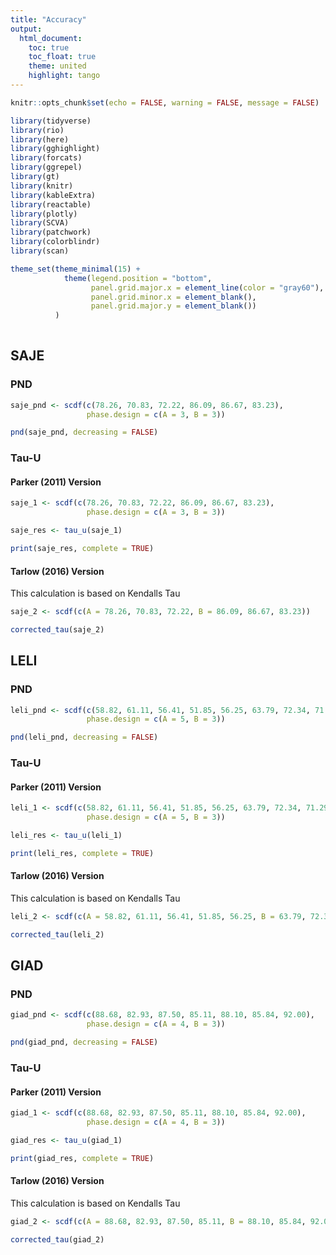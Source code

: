 ```yaml
---
title: "Accuracy"
output:
  html_document:
    toc: true
    toc_float: true
    theme: united
    highlight: tango
---
```


```r
knitr::opts_chunk$set(echo = FALSE, warning = FALSE, message = FALSE)
```

```r
library(tidyverse)
library(rio)
library(here)
library(gghighlight)
library(forcats)
library(ggrepel)
library(gt)
library(knitr)
library(kableExtra)
library(reactable)
library(plotly)
library(SCVA)
library(patchwork)
library(colorblindr)
library(scan)

theme_set(theme_minimal(15) +
            theme(legend.position = "bottom",
                  panel.grid.major.x = element_line(color = "gray60"),
                  panel.grid.minor.x = element_blank(),
                  panel.grid.major.y = element_blank())
          )
 
```


## SAJE 

### PND

```r
saje_pnd <- scdf(c(78.26, 70.83, 72.22, 86.09, 86.67, 83.23),
                 phase.design = c(A = 3, B = 3))
```

```r
pnd(saje_pnd, decreasing = FALSE)
```

### Tau-U

#### Parker (2011) Version

```r
saje_1 <- scdf(c(78.26, 70.83, 72.22, 86.09, 86.67, 83.23),
                 phase.design = c(A = 3, B = 3))

saje_res <- tau_u(saje_1)

print(saje_res, complete = TRUE)
```


#### Tarlow (2016) Version

This calculation is based on Kendalls Tau

```r
saje_2 <- scdf(c(A = 78.26, 70.83, 72.22, B = 86.09, 86.67, 83.23))

corrected_tau(saje_2)
```



## LELI

### PND

```r
leli_pnd <- scdf(c(58.82, 61.11, 56.41, 51.85, 56.25, 63.79, 72.34, 71.29),
                 phase.design = c(A = 5, B = 3))
```

```r
pnd(leli_pnd, decreasing = FALSE)
```

### Tau-U

#### Parker (2011) Version

```r
leli_1 <- scdf(c(58.82, 61.11, 56.41, 51.85, 56.25, 63.79, 72.34, 71.29),
                 phase.design = c(A = 5, B = 3))

leli_res <- tau_u(leli_1)

print(leli_res, complete = TRUE)
```


#### Tarlow (2016) Version

This calculation is based on Kendalls Tau

```r
leli_2 <- scdf(c(A = 58.82, 61.11, 56.41, 51.85, 56.25, B = 63.79, 72.34, 71.29))

corrected_tau(leli_2)
```




## GIAD

### PND

```r
giad_pnd <- scdf(c(88.68, 82.93, 87.50, 85.11, 88.10, 85.84, 92.00),
                 phase.design = c(A = 4, B = 3))
```

```r
pnd(giad_pnd, decreasing = FALSE)
```

### Tau-U

#### Parker (2011) Version

```r
giad_1 <- scdf(c(88.68, 82.93, 87.50, 85.11, 88.10, 85.84, 92.00),
                 phase.design = c(A = 4, B = 3))

giad_res <- tau_u(giad_1)

print(giad_res, complete = TRUE)
```


#### Tarlow (2016) Version

This calculation is based on Kendalls Tau

```r
giad_2 <- scdf(c(A = 88.68, 82.93, 87.50, 85.11, B = 88.10, 85.84, 92.00))

corrected_tau(giad_2)
```